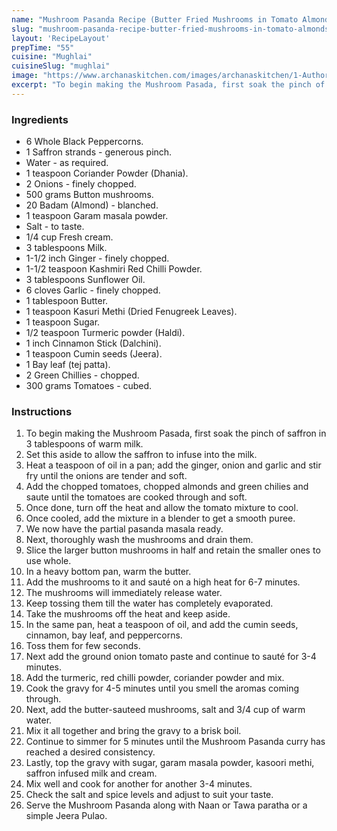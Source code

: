 ---
name: "Mushroom Pasanda Recipe (Butter Fried Mushrooms in Tomato Almonds and Cream Gravy)"
slug: "mushroom-pasanda-recipe-butter-fried-mushrooms-in-tomato-almonds-and-cream-gravy"
layout: 'RecipeLayout'
prepTime: "55"
cuisine: "Mughlai"
cuisineSlug: "mughlai"
image: "https://www.archanaskitchen.com/images/archanaskitchen/1-Author/Farrukh_Aziz_Ansari/Mushroom_Pasanda_Recipe_Butter_Fried_Mushrooms_in_Tomato_Almonds_and_Cream_Gravy.jpg"
excerpt: "To begin making the Mushroom Pasada, first soak the pinch of saffron in 3 tablespoons of warm milk"
---

### Ingredients

- 6 Whole Black Peppercorns.
- 1 Saffron strands - generous pinch.
- Water - as required.
- 1 teaspoon Coriander Powder (Dhania).
- 2 Onions - finely chopped.
- 500 grams Button mushrooms.
- 20 Badam (Almond) - blanched.
- 1 teaspoon Garam masala powder.
- Salt - to taste.
- 1/4 cup Fresh cream.
- 3 tablespoons Milk.
- 1-1/2 inch Ginger - finely chopped.
- 1-1/2 teaspoon Kashmiri Red Chilli Powder.
- 3 tablespoons Sunflower Oil.
- 6 cloves Garlic - finely chopped.
- 1 tablespoon Butter.
- 1 teaspoon Kasuri Methi (Dried Fenugreek Leaves).
- 1 teaspoon Sugar.
- 1/2 teaspoon Turmeric powder (Haldi).
- 1 inch Cinnamon Stick (Dalchini).
- 1 teaspoon Cumin seeds (Jeera).
- 1 Bay leaf (tej patta).
- 2 Green Chillies - chopped.
- 300 grams Tomatoes - cubed.

### Instructions

1. To begin making the Mushroom Pasada, first soak the pinch of saffron in 3 tablespoons of warm milk.
1. Set this aside to allow the saffron to infuse into the milk.
1. Heat a teaspoon of oil in a pan; add the ginger, onion and garlic and stir fry until the onions are tender and soft.
1. Add the chopped tomatoes, chopped almonds and green chilies and saute until the tomatoes are cooked through and soft.
1. Once done, turn off the heat and allow the tomato mixture to cool.
1. Once cooled, add the mixture in a blender to get a smooth puree.
1. We now have the partial pasanda masala ready.
1. Next, thoroughly wash the mushrooms and drain them.
1. Slice the larger button mushrooms in half and retain the smaller ones to use whole.
1. In a heavy bottom pan, warm the butter.
1. Add the mushrooms to it and sauté on a high heat for 6-7 minutes.
1. The mushrooms will immediately release water.
1. Keep tossing them till the water has completely evaporated.
1. Take the mushrooms off the heat and keep aside.
1. In the same pan, heat a teaspoon of oil, and add the cumin seeds, cinnamon, bay leaf, and peppercorns.
1. Toss them for few seconds.
1. Next add the ground onion tomato paste and continue to sauté for 3-4 minutes.
1. Add the turmeric, red chilli powder, coriander powder and mix.
1. Cook the gravy for 4-5 minutes until you smell the aromas coming through.
1. Next, add the butter-sauteed mushrooms, salt and 3/4 cup of warm water.
1. Mix it all together and bring the gravy to a brisk boil.
1. Continue to simmer for 5 minutes until the Mushroom Pasanda curry has reached a desired consistency.
1. Lastly, top the gravy with sugar, garam masala powder, kasoori methi, saffron infused milk and cream.
1. Mix well and cook for another for another 3-4 minutes.
1. Check the salt and spice levels and adjust to suit your taste.
1. Serve the Mushroom Pasanda along with Naan or Tawa paratha or a simple Jeera Pulao.
